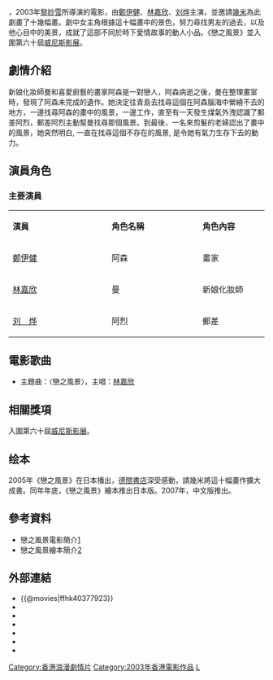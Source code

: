 {{expand|time=2014-06-21T11:28:27+00:00}}
{{unreferenced|time=2014-06-21T11:28:27+00:00}}
{{Infobox Film
| 片名     = 戀之風景
| 電影原名 = ''The Floating Landscape''
| 圖像     = 
| 圖像大小 = 
| 圖像說明 = 
| 導演     = [[黎妙雪|黎妙雪]]
| 監製     = [[關錦鵬|關錦鵬]]<br>上田信<br>Christine Ravet<br>Sylvain Bursztejn<br>[[黃岳泰|黃岳泰]]
| 製片     = 遲乃亮<br>闕灼燁<br>陳偉楊<br>梁維安
| 編劇     = [[黎妙雪|黎妙雪]]<br>厲河
| 劇本     = 
| 故事     = 
| 原著     = 
| 旁白     = 
| 統籌     = 
| 主演     = [[鄭伊健|鄭伊健]]、[[林嘉欣|林嘉欣]]、[[刘烨_(演员)|刘烨]]
| 配樂     = [[梅林茂|梅林茂]]
| 片尾曲   = 
| 攝影     = [[黃岳泰|黃岳泰]]
| 剪輯     = [[黎妙雪|黎妙雪]]<br>[[彭發|彭發]]
| 製片商   = 銀都機構有限公司<br>星皓電影有限公司
| 片長     = 100分鐘
| 產地     = {{HK}}
| 語言     = 粵語、華語
| 上映日期 = {{HK}}：{{film date|2003|10|16}}<br>{{TWN}}：{{film date|2003|11|21}}
| 發行商   = 
| 發行日期 = 
| 公映許可 = 
| 預算     = 
| 票房     = 
| 官方網站 = 
}}
{{engname|《戀之風景》|''The Floating Landscape ''}}，2003年[[黎妙雪|黎妙雪]]所導演的電影，由[[鄭伊健|鄭伊健]]、[[林嘉欣|林嘉欣]]、[[刘烨_(演员)|刘烨]]主演，並邀請[[幾米|幾米]]為此劇畫了十幾幅畫。劇中女主角根據這十幅畫中的景色，努力尋找男友的過去，以及他心目中的美景，成就了這部不同於時下愛情故事的動人小品。《戀之風景》並入圍第六十屆[[威尼斯影展|威尼斯影展]]。

==劇情介紹==

新娘化妝師曼和喜愛廚藝的畫家阿森是一對戀人，阿森病逝之後，曼在整理畫室時，發現了阿森未完成的遺作。她決定往青島去找尋這個在阿森腦海中縈繞不去的地方，一邊找尋阿森的畫中的風景，一邊工作，直至有一天發生煤氣外洩認識了郵差阿烈，郵差阿烈主動幫曼找尋那個風景。到最後，一名來剪髮的老婦認出了畫中的風景，她突然明白, 一直在找尋這個不存在的風景, 是令她有氣力生存下去的動力。

==演員角色==
===主要演員===
{| class="wikitable" width="70%"
|- style="background:cornflowerblue; color:white" align=center
|style="width:6%"|'''演員'''||style="width:6%"|'''角色名稱'''||style="width:4%"|'''角色內容'''
|-
| [[鄭伊健|鄭伊健]]  || 阿森 || 畫家
|-
| [[林嘉欣|林嘉欣]] || 曼 || 新娘化妝師
|-
| [[刘烨_(演员)|刘　烨]] || 阿烈 || 郵差
|}

==電影歌曲==
*主題曲：〈戀之風景〉，主唱：[[林嘉欣|林嘉欣]]

==相關獎項==
入圍第六十屆[[威尼斯影展|威尼斯影展]]。

==绘本==
2005年《戀之風景》在日本播出，[[德間書店|德間書店]]深受感動，請幾米將這十幅畫作擴大成書。同年年底，《戀之風景》繪本推出日本版。2007年，中文版推出。

==參考資料==
*戀之風景電影簡介[http://app.atmovies.com.tw/movie/movie.cfm?action=filmdata&film_id=ffhk40377923/] {{Wayback|url=http://app.atmovies.com.tw/movie/movie.cfm?action=filmdata&film_id=ffhk40377923%2F |date=20150608123801 }}
*戀之風景繪本簡介[http://www.jimmyspa.com/jimmy/jimmybookdetail.aspx?id=55/]{{dead link|date=2018年3月 |bot=InternetArchiveBot |fix-attempted=yes }}

==外部連結==
*{{@movies|ffhk40377923}}
*{{hkmdb title|10488}}
*{{Mtime|11181}}
*{{douban}}
*{{rotten-tomatoes|the_floating_landscape_2003}}
*{{Amg movie|303213}}
*{{imdb title|0377923}}

{{關錦鵬}}
{{香港電影金像獎最佳攝影}}

[[Category:香港浪漫劇情片|Category:香港浪漫劇情片]]
[[Category:2003年香港電影作品|Category:2003年香港電影作品]]
[[Category:青岛取景电影|L]]